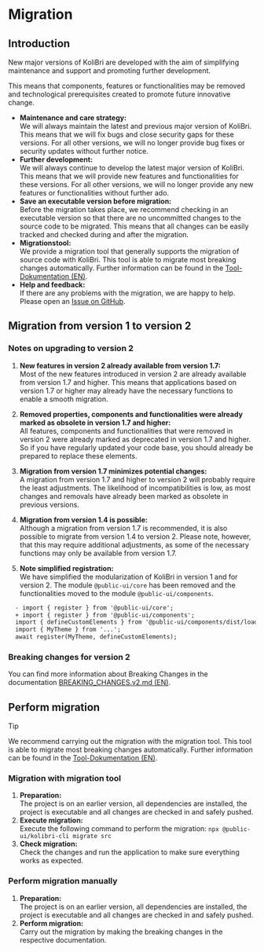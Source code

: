 # Migration

## Introduction

New major versions of KoliBri are developed with the aim of simplifying maintenance and support and promoting further development.

This means that components, features or functionalities may be removed and technological prerequisites created to promote future innovative change.

- **Maintenance and care strategy:**<br/>
  We will always maintain the latest and previous major version of KoliBri. This means that we will fix bugs and close security gaps for these versions. For all other versions, we will no longer provide bug fixes or security updates without further notice.
- **Further development:**<br/>
  We will always continue to develop the latest major version of KoliBri. This means that we will provide new features and functionalities for these versions. For all other versions, we will no longer provide any new features or functionalities without further ado.
- **Save an executable version before migration:**<br/>
  Before the migration takes place, we recommend checking in an executable version so that there are no uncommitted changes to the source code to be migrated. This means that all changes can be easily tracked and checked during and after the migration.
- **Migrationstool:**<br/>
  We provide a migration tool that generally supports the migration of source code with KoliBri. This tool is able to migrate most breaking changes automatically. Further information can be found in the [Tool-Dokumentation (EN)](https://www.npmjs.com/package/@public-ui/kolibri-cli).
- **Help and feedback:**<br/>
  If there are any problems with the migration, we are happy to help. Please open an [Issue on GitHub](https://github.com/public-ui/kolibri/issues/new/choose).

## Migration from version 1 to version 2

### Notes on upgrading to version 2

1. **New features in version 2 already available from version 1.7:**<br/>
   Most of the new features introduced in version 2 are already available from version 1.7 and higher. This means that applications based on version 1.7 or higher may already have the necessary functions to enable a smooth migration.

2. **Removed properties, components and functionalities were already marked as obsolete in version 1.7 and higher:**<br/>
   All features, components and functionalities that were removed in version 2 were already marked as deprecated in version 1.7 and higher. So if you have regularly updated your code base, you should already be prepared to replace these elements.

3. **Migration from version 1.7 minimizes potential changes:**<br/>
   A migration from version 1.7 and higher to version 2 will probably require the least adjustments. The likelihood of incompatibilities is low, as most changes and removals have already been marked as obsolete in previous versions.

4. **Migration from version 1.4 is possible:**<br/>
   Although a migration from version 1.7 is recommended, it is also possible to migrate from version 1.4 to version 2. Please note, however, that this may require additional adjustments, as some of the necessary functions may only be available from version 1.7.

5. **Note simplified registration:**<br/>
   We have simplified the modularization of KoliBri in version 1 and for version 2. The module `@public-ui/core` has been removed and the functionalities moved to the module `@public-ui/components`.

```diff
  - import { register } from '@public-ui/core';
  + import { register } from '@public-ui/components';
  import { defineCustomElements } from '@public-ui/components/dist/loader';
  import { MyTheme } from '...';
  await register(MyTheme, defineCustomElements);
```

### Breaking changes for version 2

You can find more information about Breaking Changes in the documentation [BREAKING_CHANGES.v2.md (EN)](https://github.com/public-ui/kolibri/blob/develop/docs/BREAKING_CHANGES.v2.md).

## Perform migration

> [!TIP]
> We recommend carrying out the migration with the migration tool. This tool is able to migrate most breaking changes automatically. Further information can be found in the [Tool-Dokumentation (EN)](https://www.npmjs.com/package/@public-ui/kolibri-cli).

### Migration with migration tool

1. **Preparation:**<br/>
   The project is on an earlier version, all dependencies are installed, the project is executable and all changes are checked in and safely pushed.
2. **Execute migration:**<br/>
   Execute the following command to perform the migration: `npx @public-ui/kolibri-cli migrate src`
3. **Check migration:**<br/>
   Check the changes and run the application to make sure everything works as expected.

### Perform migration manually

1. **Preparation:**<br/>
   The project is on an earlier version, all dependencies are installed, the project is executable and all changes are checked in and safely pushed.
2. **Perform migration:**<br/>
   Carry out the migration by making the breaking changes in the respective documentation.

